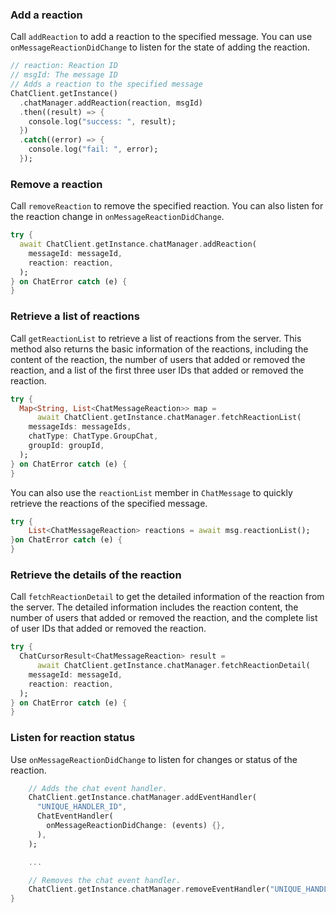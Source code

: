 <PlatformWrapper platform="flutter">

### Add a reaction

Call `addReaction` to add a reaction to the specified message. You can use `onMessageReactionDidChange` to listen for the state of adding the reaction.

```dart
// reaction: Reaction ID
// msgId: The message ID
// Adds a reaction to the specified message
ChatClient.getInstance()
  .chatManager.addReaction(reaction, msgId)
  .then((result) => {
    console.log("success: ", result);
  })
  .catch((error) => {
    console.log("fail: ", error);
  });
```

### Remove a reaction

Call `removeReaction` to remove the specified reaction. You can also listen for the reaction change in `onMessageReactionDidChange`.

```dart
try {
  await ChatClient.getInstance.chatManager.addReaction(
    messageId: messageId,
    reaction: reaction,
  );
} on ChatError catch (e) {
}
```

### Retrieve a list of reactions

Call `getReactionList` to retrieve a list of reactions from the server. This method also returns the basic information of the reactions, including the content of the reaction, the number of users that added or removed the reaction, and a list of the first three user IDs that added or removed the reaction.

```dart
try {
  Map<String, List<ChatMessageReaction>> map =
      await ChatClient.getInstance.chatManager.fetchReactionList(
    messageIds: messageIds,
    chatType: ChatType.GroupChat,
    groupId: groupId,
  );
} on ChatError catch (e) {
}
```

You can also use the `reactionList` member in `ChatMessage` to quickly retrieve the reactions of the specified message.

```dart
try {
    List<ChatMessageReaction> reactions = await msg.reactionList();
}on ChatError catch (e) {
}
```

### Retrieve the details of the reaction

Call `fetchReactionDetail` to get the detailed information of the reaction from the server. The detailed information includes the reaction content, the number of users that added or removed the reaction, and the complete list of user IDs that added or removed the reaction.

```dart
try {
  ChatCursorResult<ChatMessageReaction> result =
      await ChatClient.getInstance.chatManager.fetchReactionDetail(
    messageId: messageId,
    reaction: reaction,
  );
} on ChatError catch (e) {
}
```


### Listen for reaction status

Use `onMessageReactionDidChange` to listen for changes or status of the reaction.

```dart
    // Adds the chat event handler.
    ChatClient.getInstance.chatManager.addEventHandler(
      "UNIQUE_HANDLER_ID",
      ChatEventHandler(
        onMessageReactionDidChange: (events) {},
      ),
    );

    ...

    // Removes the chat event handler.
    ChatClient.getInstance.chatManager.removeEventHandler("UNIQUE_HANDLER_ID");
}
```

</PlatformWrapper>
